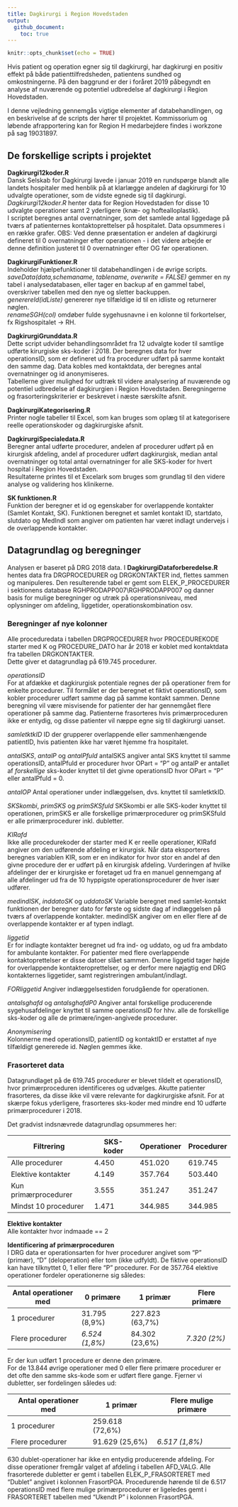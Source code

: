 ```yaml
---
title: Dagkirurgi i Region Hovedstaden
output: 
  github_document:
    toc: true
---
```


```r
knitr::opts_chunk$set(echo = TRUE)
```

Hvis patient og operation egner sig til dagkirurgi, har dagkirurgi en positiv effekt på både patienttilfredsheden, patientens sundhed og omkostningerne. På den baggrund er der i foråret 2019 påbegyndt en analyse af nuværende og potentiel udbredelse af dagkirurgi i Region Hovedstaden.

I denne vejledning gennemgås vigtige elementer af databehandlingen, og en beskrivelse af de scripts der hører til projektet. Kommissorium og løbende afrapportering kan for Region H medarbejdere findes i workzone på sag 19031897.

## De forskellige scripts i projektet

**Dagkirurgi12koder.R**  
Dansk Selskab for Dagkirurgi lavede i januar 2019 en rundspørge blandt alle landets hospitaler med henblik på at klarlægge andelen af dagkirurgi for 10 udvalgte operationer, som de vidste egnede sig til dagkirurgi. *Dagkirurgi12koder.R* henter data for Region Hovedstaden for disse 10 udvalgte operationer samt 2 yderligere (knæ- og hoftealloplastik).  
I scriptet beregnes antal overnatninger, som det samlede antal liggedage på tværs af patienternes kontaktoprettelser på hospitalet.
Data opsummeres i en række grafer.
OBS: Ved denne præsentation er andelen af dagkirurgi defineret til 0 overnatninger efter operationen - i det videre arbejde er denne definition justeret til 0 overnatninger efter OG før operationen.

**DagkirurgiFunktioner.R**  
Indeholder hjælpefunktioner til databehandlingen i de øvrige scripts.  
*saveData(data,schemaname, tablename, overwrite = FALSE)* gemmer en ny tabel i analysedatabasen, eller tager en backup af en gammel tabel, overskriver tabellen med den nye og sletter backuppen.  
*generereId(idListe)* genererer nye tilfældige id til en idliste og returnerer nøglen.  
*renameSGH(col)* omdøber fulde sygehusnavne i en kolonne til forkortelser, fx Rigshospitalet -> RH.  

**DagkirurgiGrunddata.R**  
Dette script udvider behandlingsområdet fra 12 udvalgte koder til samtlige udførte kirurgiske sks-koder i 2018. Der beregnes data for hver operationsID, som er defineret ud fra procedurer udført på samme kontakt den samme dag. Data kobles med kontaktdata, der beregnes antal overnatninger og id anonymiseres.  
Tabellerne giver mulighed for udtræk til videre analysering af nuværende og potentiel udbredelse af dagkirurgien i Region Hovedstaden. Beregningerne og frasorteringskriterier er beskrevet i næste særskilte afsnit.  

**DagkirurgiKategorisering.R**  
Printer nogle tabeller til Excel, som kan bruges som oplæg til at kategorisere reelle operationskoder og dagkirurgiske afsnit.  

**DagkirurgiSpecialedata.R**  
Beregner antal udførte procedurer, andelen af procedurer udført på en kirurgisk afdeling, andel af procedurer udført dagkirurgisk, median antal overnatninger og total antal overnatninger for alle SKS-koder for hvert hospital i Region Hovedstaden.  
Resultaterne printes til et Excelark som bruges som grundlag til den videre analyse og validering hos klinikerne.  

**SK funktionen.R**  
Funktion der beregner et id og egenskaber for overlappende kontakter (Samlet Kontakt, SK). Funktionen beregnet et samlet kontakt ID, startdato, slutdato og MedIndl som angiver om patienten har været indlagt undervejs i de overlappende kontakter.


## Datagrundlag og beregninger

Analysen er baseret på DRG 2018 data. I **DagkirurgiDataforberedelse.R** hentes data fra DRGPROCEDURER og DRGKONTAKTER ind, flettes sammen og manipuleres. Den resulterende tabel er gemt som ELEK_P_PROCEDURER i sektionens database RGHPRODAPP007\\RGHPRODAPP007 og danner basis for mulige beregninger og utræk på operationsniveau, med oplysninger om afdeling, liggetider, operationskombination osv.

### Beregninger af nye kolonner
Alle proceduredata i tabellen DRGPROCEDURER hvor PROCEDUREKODE starter med K og PROCEDURE_DATO har år 2018 er koblet med kontaktdata fra tabellen DRGKONTAKTER.  
Dette giver et datagrundlag på 619.745 procedurer.

*operationsID*  
For at afdække et dagkirurgisk potentiale regnes der på operationer frem for enkelte procedurer. Til formålet er der beregnet et fiktivt operationsID, som kobler procedurer udført samme dag på samme kontakt sammen.
Denne beregning vil være misvisende for patienter der har gennemgået flere operationer på samme dag. Patienterne frasorteres hvis primærproceduren ikke er entydig, og disse patienter vil næppe egne sig til dagkirurgi uanset.

*samletktkID*
ID der grupperer overlappende eller sammenhængende patientID, hvis patienten ikke har været hjemme fra hospitalet.

*antalSKS*, *antalP* og *antalPfuld*
antalSKS angiver antal SKS knyttet til samme operationsID, antalPfuld er procedurer hvor OPart = "P" og antalP er antallet af *forskellige* sks-koder knyttet til det givne operationsID hvor OPart = "P" eller antalPfuld = 0.

*antalOP*
Antal operationer under indlæggelsen, dvs. knyttet til samletktkID.

*SKSkombi*, *primSKS* og *primSKSfuld*
SKSkombi er alle SKS-koder knyttet til operationen, primSKS er alle forskellige primærprocedurer og primSKSfuld er alle primærprocedurer inkl. dubletter.

*KIRafd*  
Ikke alle procedurekoder der starter med K er reelle operationer, KIRafd angiver om den udførende afdeling er kirurgisk. Når data eksporteres beregnes variablen KIR, som er en indikator for hvor stor en andel af den givne procedure der er udført på en kirurgisk afdeling.
Vurderingen af hvilke afdelinger der er kirurgiske er foretaget ud fra en manuel gennemgang af alle afdelinger ud fra de 10 hyppigste operationsprocedurer de hver især udfører.

*medindlSK*, *inddatoSK* og *uddatoSK*
Variable beregnet med samlet-kontakt funktionen der beregner dato for første og sidste dag af indlæggelsen på tværs af overlappende kontakter. medindlSK angiver om en eller flere af de overlappende kontakter er af typen indlagt.

*liggetid*  
Er for indlagte kontakter beregnet ud fra ind- og uddato, og ud fra ambdato for ambulante kontakter. For patienter med flere overlappende kontaktoprettelser er disse datoer slået sammen.
Denne liggetid tager højde for overlappende kontakteroprettelser, og er derfor mere nøjagtig end DRG kontakternes liggetider, samt registreringen ambulant/indlagt.

*FORliggetid*
Angiver indlæggelsestiden forudgående for operationen.

*antalsghafd* og *antalsghafdP0*
Angiver antal forskellige producerende sygehusafdelinger knyttet til samme operationsID for hhv. alle de forskellige sks-koder og alle de primære/ingen-angivede procedurer.

*Anonymisering*  
Kolonnerne med operationsID, patientID og kontaktID er erstattet af nye tilfældigt genererede id. Nøglen gemmes ikke.



### Frasorteret data
Datagrundlaget på de 619.745 procedurer er blevet tildelt et operationsID, hvor primærproceduren identificeres og udvælges. Akutte patienter frasorteres, da disse ikke vil være relevante for dagkirurgiske afsnit. For at skærpe fokus yderligere, frasorteres sks-koder med mindre end 10 udførte primærprocedurer i 2018.

Det gradvist indsnævrede datagrundlag opsummeres her:

 Filtrering | SKS-koder | Operationer | Procedurer   
----------- | --------- | ----------- | ----------
Alle procedurer | 4.450 | 451.020 | 619.745
Elektive kontakter | 4.149 | 357.764 | 503.440
Kun primærprocedurer | 3.555 | 351.247 | 351.247
Mindst 10 procedurer | 1.471 | 344.985 | 344.985

**Elektive kontakter**  
Alle kontakter hvor indmaade == 2

**Identificering af primærproceduren**  
I DRG data er operationsarten for hver procedurer angivet som "P" (primær), "D" (deloperation) eller tom (ikke udfyldt). De fiktive operationsID kan have tilknyttet 0, 1 eller flere "P" procedurer. For de 357.764 elektive operationer fordeler operationerne sig således:

Antal operationer med | 0 primære | 1 primær | Flere primære
--------------------- | --------- | -------- | -------------
1 procedurer | 31.795 (8,9%) | 227.823 (63,7%) |
Flere procedurer | *6.524 (1,8%)* | 84.302 (23,6%) | *7.320 (2%)*

Er der kun udført 1 procedure er denne den primære.   
For de 13.844 øvrige operationer med 0 eller flere primære procedurer er det ofte den samme sks-kode som er udført flere gange. Fjerner vi dubletter, ser fordelingen således ud:

Antal operationer med | 1 primær | Flere mulige primære
--------------------- | -------- | --------------------
1 procedurer | 259.618 (72,6%) |
Flere procedurer | 91.629 (25,6%) | *6.517 (1,8%)*

630 dublet-operationer har ikke en entydig producerende afdeling. For disse operationer fremgår valget af afdeling i tabellen AFD_VALG.   Alle frasorterede dubletter er gemt i tabellen ELEK_P_FRASORTERET med "Dublet" angivet i kolonnen FrasortPGA. Procedurende hørende til de 6.517 operationsID med flere mulige primærprocedurer er ligeledes gemt i FRASORTERET tabellen med "Ukendt P" i kolonnen FrasortPGA.